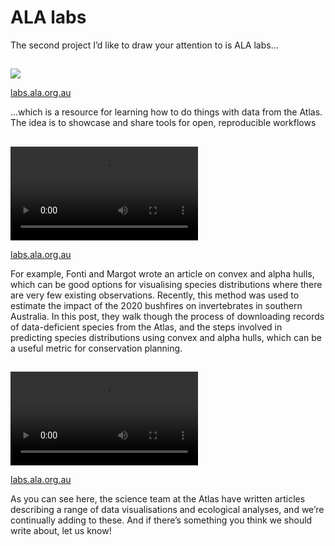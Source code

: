 # ALA labs {#labs .labs-breaks data-menu-title="ALA Labs" background-color="#465106"}

::: {.notes}
The second project I'd like to draw your attention to is ALA labs...
:::



##  {#labs-site data-menu-title="Labs Site"}

![](images/ala_labs.png){fig-align="center"}

::: footer
[labs.ala.org.au](https://labs.ala.org.au)
:::

::: {.notes}
...which is a resource for learning how to do things with data from the Atlas. The idea is to showcase and share tools for open, reproducible workflows 
:::



##  {#hulls data-menu-title="Convex & Alpha Hulls"}
![](videos/alpha-hulls.mov){fig-align="center"}

::: footer
[labs.ala.org.au](https://labs.ala.org.au)
:::

::: {.notes}
For example, Fonti and Margot wrote an article on convex and alpha hulls, which can be good options for visualising species distributions where there are very few existing observations. Recently, this method was used to estimate the impact of the 2020 bushfires on invertebrates in southern Australia. In this post, they walk though the process of downloading records of data-deficient species from the Atlas, and the steps involved in predicting species distributions using convex and alpha hulls, which can be a useful metric for conservation planning.
:::



##  {#labs-posts data-menu-title="Labs Posts"}

![](videos/labs-posts.mov){fig-align="center"}

::: footer
[labs.ala.org.au](https://labs.ala.org.au)
:::

::: {.notes}
As you can see here, the science team at the Atlas have written articles describing a range of data visualisations and ecological analyses, and we're continually adding to these. And if there's something you think we should write about, let us know!
:::